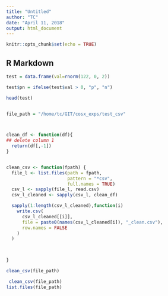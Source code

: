 ```yaml
---
title: "Untitled"
author: "TC"
date: "April 11, 2018"
output: html_document
---
```


```r
knitr::opts_chunk$set(echo = TRUE)
```

## R Markdown


```r
test = data.frame(val=rnorm(122, 0, 2))

test$pn = ifelse(test$val > 0, "p", "n")

head(test)
```


```r

```




```r

file_path = "/home/tc/GIT/cosx_exps/test_csv"




```

```r

clean_df <- function(df){
## delete column 1
  return(df[,-1])
}


clean_csv <- function(fpath) {
  file_l <- list.files(path = fpath,
                       pattern = "*csv",
                       full.names = TRUE)
  csv_l <- sapply(file_l, read.csv)
  csv_l_cleaned <- sapply(csv_l, clean_df)

  sapply(1:length(csv_l_cleaned),function(i)
    write.csv(
      csv_l_cleaned[[i]],
      file = paste0(names(csv_l_cleaned[i]), "_clean.csv"),
      row.names = FALSE
    )
  )
    


}

clean_csv(file_path)

```

```r
 clean_csv(file_path)
list.files(file_path)
```

